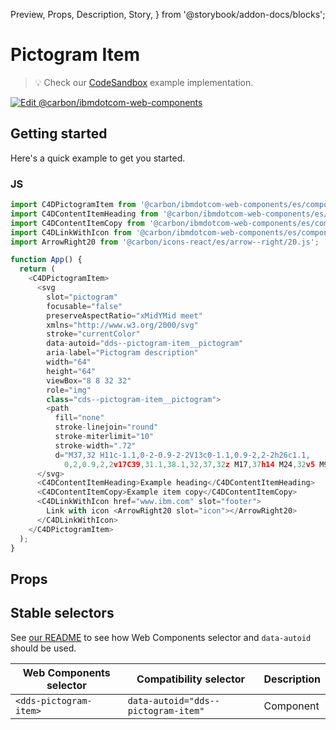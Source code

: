   Preview,
  Props,
  Description,
  Story,
} from '@storybook/addon-docs/blocks';

# Pictogram Item

> 💡 Check our
> [CodeSandbox](https://githubbox.com/carbon-design-system/carbon-for-ibm-dotcom/tree/main/packages/web-components/examples/codesandbox/components-react/pictogram-item)
> example implementation.

[![Edit @carbon/ibmdotcom-web-components](https://codesandbox.io/static/img/play-codesandbox.svg)](https://githubbox.com/carbon-design-system/carbon-for-ibm-dotcom/tree/main/packages/web-components/examples/codesandbox/components-react/pictogram-item)

## Getting started

Here's a quick example to get you started.

### JS

```javascript
import C4DPictogramItem from '@carbon/ibmdotcom-web-components/es/components-react/pictogram-item/pictogram-item';
import C4DContentItemHeading from '@carbon/ibmdotcom-web-components/es/components-react/content-item/content-item-heading.js';
import C4DContentItemCopy from '@carbon/ibmdotcom-web-components/es/components-react/content-item/content-item-copy.js';
import C4DLinkWithIcon from '@carbon/ibmdotcom-web-components/es/components-react/link-with-icon/link-with-icon';
import ArrowRight20 from '@carbon/icons-react/es/arrow--right/20.js';

function App() {
  return (
    <C4DPictogramItem>
      <svg
        slot="pictogram"
        focusable="false"
        preserveAspectRatio="xMidYMid meet"
        xmlns="http://www.w3.org/2000/svg"
        stroke="currentColor"
        data-autoid="dds--pictogram-item__pictogram"
        aria-label="Pictogram description"
        width="64"
        height="64"
        viewBox="8 8 32 32"
        role="img"
        class="cds--pictogram-item__pictogram">
        <path
          fill="none"
          stroke-linejoin="round"
          stroke-miterlimit="10"
          stroke-width=".72"
          d="M37,32 H11c-1.1,0-2-0.9-2-2V13c0-1.1,0.9-2,2-2h26c1.1,
            0,2,0.9,2,2v17C39,31.1,38.1,32,37,32z M17,37h14 M24,32v5 M9,27h30"></path>
      </svg>
      <C4DContentItemHeading>Example heading</C4DContentItemHeading>
      <C4DContentItemCopy>Example item copy</C4DContentItemCopy>
      <C4DLinkWithIcon href="www.ibm.com" slot="footer">
        Link with icon <ArrowRight20 slot="icon"></ArrowRight20>
      </C4DLinkWithIcon>
    </C4DPictogramItem>
  );
}
```

## Props

<Props of={PropTypesRef} />

## Stable selectors

See
[our README](https://github.com/carbon-design-system/carbon-for-ibm-dotcom/tree/main/packages/web-components#stable-selectors-for-analytics-and-integratione2e-testing-in-web-components)
to see how Web Components selector and `data-autoid` should be used.

| Web Components selector | Compatibility selector              | Description |
| ----------------------- | ----------------------------------- | ----------- |
| `<dds-pictogram-item>`  | `data-autoid="dds--pictogram-item"` | Component   |

<Description markdown={contributing} />
